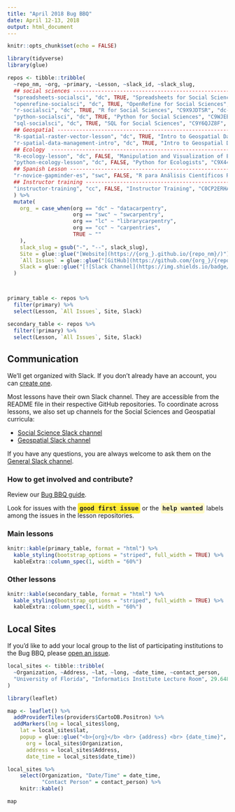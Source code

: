 ```yaml
---
title: "April 2018 Bug BBQ"
date: April 12-13, 2018
output: html_document
---
```


```r
knitr::opts_chunk$set(echo = FALSE)
```


```r
library(tidyverse)
library(glue)

repos <- tibble::tribble(
  ~repo_nm, ~org, ~primary, ~Lesson, ~slack_id, ~slack_slug, 
  ## social sciences -----------------------------------------------------------
  "spreadsheets-socialsci", "dc", TRUE, "Spreadsheets for Social Sciences", "C9X34DJ9Z", "dc-socsci-data-org", 
  "openrefine-socialsci", "dc", TRUE, "OpenRefine for Social Sciences", "C9Y0UEXPY", "dc-socsci-openref", 
  "r-socialsci", "dc", TRUE, "R for Social Sciences", "C9X9JDTSR", "dc-socsci-r", 
  "python-socialsci", "dc", TRUE, "Python for Social Sciences", "C9WJEBW01", "dc-socsci-py-sosci", 
  "sql-socialsci", "dc", TRUE, "SQL for Social Sciences", "C9Y6QJZ8F", "dc-socsci-sql",
  ## Geospatial ----------------------------------------------------------------
  "R-spatial-raster-vector-lesson", "dc", TRUE, "Intro to Geospatial Data With R", "C9ME7G5RD", "dc-geospatial",  
  "r-spatial-data-management-intro", "dc", TRUE, "Intro to Geospatial Data", "C9ME7G5RD", "dc-geospatial", 
  ## Ecology  ------------------------------------------------------------------
  "R-ecology-lesson", "dc", FALSE, "Manipulation and Visualization of Ecological Data with R", "C9X9EC405", "dc-ecology-r", 
  "python-ecology-lesson", "dc", FALSE, "Python for Ecologists", "C9X44HCDS", "dc-ecology-py", 
  ## Spanish Lesson ------------------------------------------------------------
  "r-novice-gapminder-es", "swc", FALSE, "R para Análisis Científicos Reproducibles", "C9X9DN84V", "swc-r-gapminder-es", 
  ## Instructor training -------------------------------------------------------
  "instructor-training", "cc", FALSE, "Instructor Training", "C0CP2ERHA", "instructor-training", 
  ) %>%
  mutate(
    org_ = case_when(org == "dc" ~ "datacarpentry",
                     org == "swc" ~ "swcarpentry",
                     org == "lc" ~ "librarycarpentry",
                     org == "cc" ~ "carpentries", 
                     TRUE ~ ""
    ),
    slack_slug = gsub("-", "--", slack_slug), 
    Site = glue::glue("[Website](https://{org_}.github.io/{repo_nm}/)"),
    `All Issues` = glue::glue("[GitHub](https://github.com/{org_}/{repo_nm}/issues)"), 
    Slack = glue::glue("[![Slack Channel](https://img.shields.io/badge/Slack_Channel-{slack_slug}-E01563.svg)](https://swcarpentry.slack.com/messages/{slack_id}/)")
  )



primary_table <- repos %>%
  filter(primary) %>%
  select(Lesson, `All Issues`, Site, Slack)

secondary_table <- repos %>%
  filter(!primary) %>%
  select(Lesson, `All Issues`, Site, Slack)

```


## Communication

We'll get organized with Slack. If you don't already have an account, you can [create one](https://swc-slack-invite.herokuapp.com/).

Most lessons have their own Slack channel. They are accessible from the README file in their respective GitHub repositories. To coordinate across lessons, we also set up channels for the Social Sciences and Geospatial curricula:

* [Social Science Slack channel](https://swcarpentry.slack.com/messages/C9M87MC7Q)
* [Geospatial Slack channel](https://swcarpentry.slack.com/messages/C9ME7G5RD)

If you have any questions, you are always welcome to ask them on the [General Slack channel](https://swcarpentry.slack.com/messages/C03LE48AY).

### How to get involved and contribute?

Review our [Bug BBQ guide](https://hackmd.io/s/r1EDctqcG#).

Look for issues with the <span style="font-family: monospace; font-weight: bold; color: #222222; background-color: #FFEB3A; border-radius: 4px; padding: 4px;">good first issue</span> or the <span style="font-family: monospace; font-weight: bold; color: #222222; background-color: #FFF8C4; border-radius: 4px; padding: 4px;">help wanted</span> labels among the issues in the lesson repositories.

### Main lessons

```r
knitr::kable(primary_table, format = "html") %>%
  kable_styling(bootstrap_options = "striped", full_width = TRUE) %>% 
  kableExtra::column_spec(1, width = "60%")

```

### Other lessons

```r
knitr::kable(secondary_table, format = "html") %>%
  kable_styling(bootstrap_options = "striped", full_width = TRUE) %>% 
  kableExtra::column_spec(1, width = "60%")
```

## Local Sites

If you'd like to add your local group to the list of participating institutions to the Bug BBQ, please [open an issue](https://github.com/carpentries/2018-04-bug-bbq/issues/new?template=local-event.md).

```r
local_sites <- tibble::tribble(
  ~Organization, ~Address, ~lat, ~long, ~date_time, ~contact_person,
  "University of Florida", "Informatics Institute Lecture Room", 29.6480513, -82.3444175, "Friday April 13th (1pm - 5pm)", "[Hao Ye](https://github.com/UF-Carpentry/Coordination/issues/11)"
)

library(leaflet)

map <- leaflet() %>%
  addProviderTiles(providers$CartoDB.Positron) %>% 
  addMarkers(lng = local_sites$long,
    lat = local_sites$lat,
    popup = glue::glue("<b>{org}</b> <br> {address} <br> {date_time}",
      org = local_sites$Organization,
      address = local_sites$Address, 
      date_time = local_sites$date_time))
```


```r
local_sites %>%
    select(Organization, "Date/Time" = date_time,
           "Contact Person" = contact_person) %>% 
    knitr::kable()
```

```r
map
```


